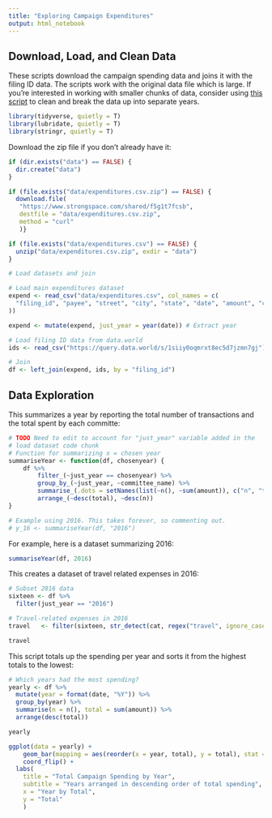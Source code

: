 ```yaml
---
title: "Exploring Campaign Expenditures"
output: html_notebook
---
```


## Download, Load, and Clean Data 

These scripts download the campaign spending data and joins it with the filing 
ID data. The scripts work with the original data file which is large. If you're interested in working with smaller chunks of data, consider using [this script](https://github.com/Data4Democracy/campaign_expenditures/blob/master/write_by_year.Rmd) to clean and break the data up into separate years.

```r
library(tidyverse, quietly = T)
library(lubridate, quietly = T)
library(stringr, quietly = T)
```

Download the zip file if you don't already have it: 

```r
if (dir.exists("data") == FALSE) {
  dir.create("data")
}

if (file.exists("data/expenditures.csv.zip") == FALSE) {
  download.file(
   "https://www.strongspace.com/shared/f5g1t7fcsb", 
   destfile = "data/expenditures.csv.zip",
   method = "curl"
   )}

if (file.exists("data/expenditures.csv") == FALSE) {
  unzip("data/expenditures.csv.zip", exdir = "data") 
}
```

```r
# Load datasets and join

# Load main expenditures dataset
expend <- read_csv("data/expenditures.csv", col_names = c(
  "filing_id", "payee", "street", "city", "state", "date", "amount", "cat"
))

expend <- mutate(expend, just_year = year(date)) # Extract year

# Load filing ID data from data.world
ids <- read_csv("https://query.data.world/s/1siiy0oqmrxt8ec5d7jzmn7gj")

# Join
df <- left_join(expend, ids, by = "filing_id")
```

## Data Exploration 

This summarizes a year by reporting the total number of transactions and the 
total spent by each committe: 

```r
# TODO Need to edit to account for "just_year" variable added in the 
# load dataset code chunk
# Function for summarizing x = chosen year
summariseYear <- function(df, chosenyear) {
    df %>%
        filter_(~just_year == chosenyear) %>%
        group_by_(~just_year, ~committee_name) %>%
        summarise_(.dots = setNames(list(~n(), ~sum(amount)), c("n", "total"))) %>%
        arrange_(~desc(total), ~desc(n))
}

# Example using 2016. This takes forever, so commenting out.
# y_16 <- summariseYear(df, "2016")
```

For example, here is a dataset summarizing 2016: 

```r
summariseYear(df, 2016)
```

This creates a dataset of travel related expenses in 2016: 

```r
# Subset 2016 data
sixteen <- df %>%
  filter(just_year == "2016")
```

```r
# Travel-related expenses in 2016
travel   <- filter(sixteen, str_detect(cat, regex("travel", ignore_case = T)))

travel
```

This script totals up the spending per year and sorts it from the highest totals 
to the lowest: 

```r
# Which years had the most spending?
yearly <- df %>%
  mutate(year = format(date, "%Y")) %>%
  group_by(year) %>%
  summarise(n = n(), total = sum(amount)) %>%
  arrange(desc(total))

yearly
```

```r
ggplot(data = yearly) +
    geom_bar(mapping = aes(reorder(x = year, total), y = total), stat = "identity") +
    coord_flip() +
  labs(
    title = "Total Campaign Spending by Year", 
    subtitle = "Years arranged in descending order of total spending",
    x = "Year by Total",
    y = "Total"
    )
```